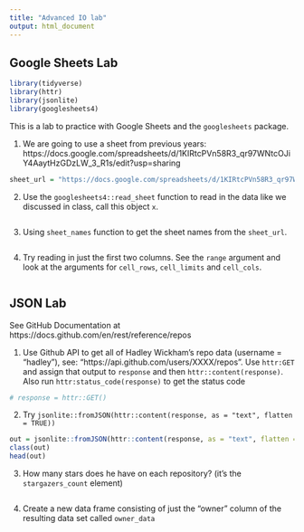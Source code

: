 ```yaml
---
title: "Advanced IO lab"
output: html_document
---
```


## Google Sheets Lab

```r
library(tidyverse)
library(httr)
library(jsonlite)
library(googlesheets4)
```

This is a lab to practice with Google Sheets and the `googlesheets` package.

1. We are going to use a sheet from previous years: https://docs.google.com/spreadsheets/d/1KIRtcPVn58R3_qr97WNtcOJiY4AaytHzGDzLW_3_R1s/edit?usp=sharing

```r
sheet_url = "https://docs.google.com/spreadsheets/d/1KIRtcPVn58R3_qr97WNtcOJiY4AaytHzGDzLW_3_R1s/edit?usp=sharing"
```


2. Use the `googlesheets4::read_sheet` function to read in the data like we discussed in class, call this object `x`.
```r

```

3. Using `sheet_names` function to get the sheet names from the `sheet_url`.
```r

```


4. Try reading in just the first two columns. See the `range` argument and look at the arguments for `cell_rows`, `cell_limits` and `cell_cols`.
```r

```


## JSON Lab


See GitHub Documentation at https://docs.github.com/en/rest/reference/repos

1. Use Github API to get all of Hadley Wickham's repo data (username = "hadley"), see: "https://api.github.com/users/XXXX/repos".  Use `httr:GET` and assign that output to `response` and then `httr::content(response)`.  Also run `httr:status_code(response)` to get the status code

```r
# response = httr::GET()
```

2.  Try `jsonlite::fromJSON(httr::content(response, as = "text", flatten = TRUE))`
```r
out = jsonlite::fromJSON(httr::content(response, as = "text", flatten = TRUE))
class(out)
head(out)
```


3. How many stars does he have on each repository? (it's the `stargazers_count` element)
```r

```

4. Create a new data frame consisting of just the "owner" column of the resulting data set called `owner_data`

```r

```
